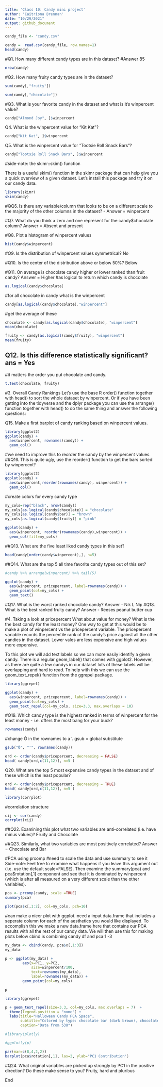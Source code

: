 ```yaml
---
title: 'Class 10: Candy mini project'
author: 'Caitriona Brennan'
date: "10/29/2021"
output: github_document
---
```


```r
candy_file <- "candy.csv"

candy =  read.csv(candy_file, row.names=1)
head(candy)
```

#Q1. How many different candy types are in this dataset?
#Answer 85

```r
nrow(candy)
```

#Q2. How many fruity candy types are in the dataset?

```r
sum(candy[,"fruity"])
```

```r
sum(candy[,"chocolate"])
```


#Q3. What is your favorite candy in the dataset and what is it’s winpercent value?


```r
candy["Almond Joy", ]$winpercent
```

Q4. What is the winpercent value for “Kit Kat”?
```r
candy["Kit Kat", ]$winpercent
```
Q5. What is the winpercent value for “Tootsie Roll Snack Bars”?

```r
candy["Tootsie Roll Snack Bars", ]$winpercent

```




#side-note: the skimr::skim() function

There is a useful skim() function in the skimr package that can help give you a quick overview of a given dataset. Let’s install this package and try it on our candy data.

```r
library(skimr)
skim(candy)
```

#QQ6. Is there any variable/column that looks to be on a different scale to the majority of the other columns in the dataset? - Answer = winpercent

#Q7. What do you think a zero and one represent for the candy$chocolate column? Answer = Absent and present


#Q8. Plot a histogram of winpercent values


```r
hist(candy$winpercent)
```

#Q9. Is the distribution of winpercent values symmetrical? No

#Q10. Is the center of the distribution above or below 50%? Below

#Q11. On average is chocolate candy higher or lower ranked than fruit candy? Answer = Higher
#as logical to return which candy is chocolate
```r
as.logical(candy$chocolate)
```
#for all chocolate in candy what is the winpercent
```r
candy[as.logical(candy$chocolate),"winpercent"]
```
#get the average of these 
```r
chocolate <- candy[as.logical(candy$chocolate), "winpercent"]
mean(chocolate)
```
```r
fruity <- candy[as.logical(candy$fruity), "winpercent"]
mean(fruity)
```
## Q12. Is this difference statistically significant? ans = Yes

#it matters the order you put chocolate and candy. 
```r
t.test(chocolate, fruity)
```

#3. Overall Candy Rankings
Let’s use the base R order() function together with head() to sort the whole dataset by winpercent. Or if you have been getting into the tidyverse and the dplyr package you can use the arrange() function together with head() to do the same thing and answer the following questions:


Q15. Make a first barplot of candy ranking based on winpercent values.

```r
library(ggplot2)
ggplot(candy) +
  aes(winpercent, rownames(candy)) +
  geom_col()
```

#we need to improve this to reorder the candy by the winpercent values
##Q16. This is quite ugly, use the reorder() function to get the bars sorted by winpercent?

```r
library(ggplot2)
ggplot(candy) +
  aes(winpercent,reorder(rownames(candy), winpercent)) +
  geom_col()
```

#create colors for every candy type

```r
my_cols=rep("black", nrow(candy))
my_cols[as.logical(candy$chocolate)] = "chocolate"
my_cols[as.logical(candy$bar)] = "brown"
my_cols[as.logical(candy$fruity)] = "pink"
```

```r
ggplot(candy) + 
  aes(winpercent, reorder(rownames(candy),winpercent)) +
  geom_col(fill=my_cols)
```

##Q13. What are the five least liked candy types in this set?
```r
head(candy[order(candy$winpercent),], n=5)
```


##Q14. What are the top 5 all time favorite candy types out of this set?
```r
#candy %>% arrange(winpercent) %>% tail(5)
```





```r
ggplot(candy) +
  aes(winpercent, pricepercent, label=rownames(candy)) +
  geom_point(col=my_cols) +
  geom_text()
```

#Q17. What is the worst ranked chocolate candy?
Answer - Nik L Nip
#Q18. What is the best ranked fruity candy?
Answer - Reeses peanut butter cup

#4. Taking a look at pricepercent
What about value for money? What is the the best candy for the least money? One way to get at this would be to make a plot of winpercent vs the pricepercent variable. The pricepercent variable records the percentile rank of the candy’s price against all the other candies in the dataset. Lower vales are less expensive and high values more expensive.

To this plot we will add text labels so we can more easily identify a given candy. There is a regular geom_label() that comes with ggplot2. However, as there are quite a few candys in our dataset lots of these labels will be overlapping and hard to read. To help with this we can use the geom_text_repel() function from the ggrepel package.




```r
library(ggrepel)

ggplot(candy) +
  aes(winpercent, pricepercent, label=rownames(candy)) +
  geom_point(col=my_cols) + 
  geom_text_repel(col=my_cols, size=3.3, max.overlaps = 10)
```
#Q19. Which candy type is the highest ranked in terms of winpercent for the least money - i.e. offers the most bang for your buck?


```r
rownames(candy)
```

#change Õ in the rownames to a '. gsub = global substitute
```r
gsub("Õ", "'", rownames(candy))
```

```r
ord <- order(candy$pricepercent, decreasing = FALSE)
head( candy[ord,c(11,12)], n=5 )
```


Q20. What are the top 5 most expensive candy types in the dataset and of these which is the least popular?

```r
ord <- order(candy$pricepercent, decreasing = TRUE)
head( candy[ord,c(11,12)], n=5 )
```

```r
library(corrplot)
```
#correlation structure
```r
cij <- cor(candy)
corrplot(cij)
```
##Q22. Examining this plot what two variables are anti-correlated (i.e. have minus values)?
Fruity and Chocolate

##Q23. Similarly, what two variables are most positively correlated?
Answer = Chocolate and Bar



#PCA using prcomp
#need to scale the data and use summary to see it
Side-note: Feel free to examine what happens if you leave this argument out (i.e. use the default scale=FALSE). Then examine the summary(pca) and pca$rotation[,1] component and see that it is dominated by winpercent (which is after all measured on a very different scale than the other variables).
```r
pca <- prcomp(candy, scale =TRUE)
summary(pca)
```

```r
plot(pca$x[,1:2], col=my_cols, pch=16)
```

#can make a nicer plot with ggplot. need a input data.frame that includes a seperate column for each of the aesthetics you would like displayed. To accomplish this we make a new data.frame here that contains our PCA results with all the rest of our candy data. We will then use this for making plots below
cbind is combining candy df and pca 1 -3 
```r
my_data <- cbind(candy, pca$x[,1:3])
my_data
```


```r
p <- ggplot(my_data) + 
        aes(x=PC1, y=PC2, 
            size=winpercent/100,  
            text=rownames(my_data),
            label=rownames(my_data)) +
        geom_point(col=my_cols)

p
```

```r
library(ggrepel)

p + geom_text_repel(size=3.3, col=my_cols, max.overlaps = 7)  + 
  theme(legend.position = "none") +
  labs(title="Halloween Candy PCA Space",
       subtitle="Colored by type: chocolate bar (dark brown), chocolate other (light brown), fruity (red), other (black)",
       caption="Data from 538")
```
```r
#library(plotly)
```

```r
#ggplotly(p)

```

```r
par(mar=c(8,4,2,2))
barplot(pca$rotation[,1], las=2, ylab="PC1 Contribution")
```


#Q24. What original variables are picked up strongly by PC1 in the positive direction? Do these make sense to you? Fruity, hard and pluribus

End
